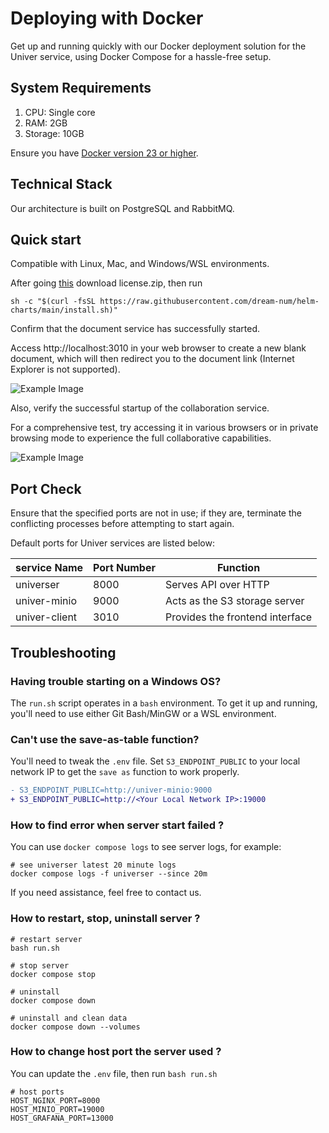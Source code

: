 
# Deploying with Docker

<BadgeGroup values={[UniverTypes.GENERAL]} value={UniverTypes.GENERAL} />

Get up and running quickly with our Docker deployment solution for the Univer service, using Docker Compose for a hassle-free setup.

## System Requirements

1. CPU: Single core
2. RAM: 2GB
3. Storage: 10GB

Ensure you have [Docker version 23 or higher](https://docs.docker.com/engine/install/).

## Technical Stack

Our architecture is built on PostgreSQL and RabbitMQ.

## Quick start

Compatible with Linux, Mac, and Windows/WSL environments.

After going [this](https://www.univer.ai/pro/license) download license.zip, then run
```
sh -c "$(curl -fsSL https://raw.githubusercontent.com/dream-num/helm-charts/main/install.sh)"
```

Confirm that the document service has successfully started.

Access http://localhost:3010 in your web browser to create a new blank document, which will then redirect you to the document link (Internet Explorer is not supported).

![Example Image](./docker/img1.png)

Also, verify the successful startup of the collaboration service.

For a comprehensive test, try accessing it in various browsers or in private browsing mode to experience the full collaborative capabilities.

![Example Image](./docker/img2.png)

## Port Check

Ensure that the specified ports are not in use; if they are, terminate the conflicting processes before attempting to start again.

Default ports for Univer services are listed below:

| service Name | Port Number |  	Function |
| --- | --- | --- |
| universer | 8000 | Serves API over HTTP |
| univer-minio | 9000 | Acts as the S3 storage server |
| univer-client | 3010 | Provides the frontend interface |

## Troubleshooting

### Having trouble starting on a Windows OS?

The `run.sh` script operates in a `bash` environment. To get it up and running, you'll need to use either Git Bash/MinGW or a WSL environment.

### Can't use the save-as-table function?

You'll need to tweak the `.env` file. Set `S3_ENDPOINT_PUBLIC` to your local network IP to get the `save as` function to work properly.

```diff
- S3_ENDPOINT_PUBLIC=http://univer-minio:9000
+ S3_ENDPOINT_PUBLIC=http://<Your Local Network IP>:19000
```

### How to find error when server start failed ?

You can use `docker compose logs` to see server logs, for example:
```shell
# see universer latest 20 minute logs
docker compose logs -f universer --since 20m
```

If you need assistance, feel free to contact us.

### How to restart, stop, uninstall server ?
```shell
# restart server
bash run.sh

# stop server
docker compose stop

# uninstall
docker compose down

# uninstall and clean data
docker compose down --volumes
```

### How to change host port the server used ?

You can update the `.env` file, then run `bash run.sh`

```
# host ports
HOST_NGINX_PORT=8000
HOST_MINIO_PORT=19000
HOST_GRAFANA_PORT=13000
```
